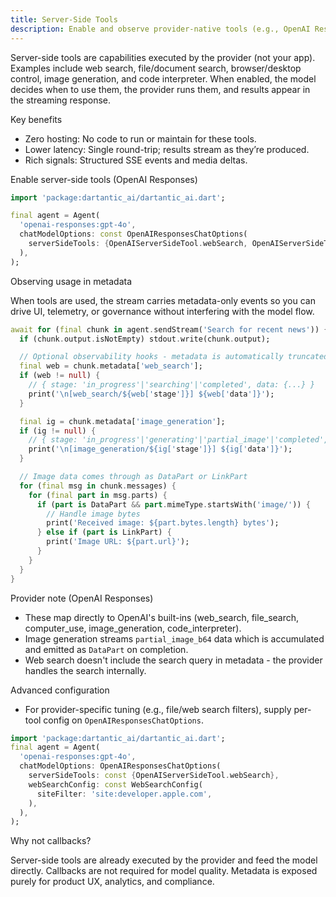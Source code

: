 ```yaml
---
title: Server-Side Tools
description: Enable and observe provider-native tools (e.g., OpenAI Responses built-ins) with a single switch.
---
```


Server-side tools are capabilities executed by the provider (not your app). Examples include web search, file/document search, browser/desktop control, image generation, and code interpreter. When enabled, the model decides when to use them, the provider runs them, and results appear in the streaming response.

Key benefits

- Zero hosting: No code to run or maintain for these tools.
- Lower latency: Single round-trip; results stream as they’re produced.
- Rich signals: Structured SSE events and media deltas.

Enable server-side tools (OpenAI Responses)

```dart
import 'package:dartantic_ai/dartantic_ai.dart';

final agent = Agent(
  'openai-responses:gpt-4o',
  chatModelOptions: const OpenAIResponsesChatOptions(
    serverSideTools: {OpenAIServerSideTool.webSearch, OpenAIServerSideTool.imageGeneration},
  ),
);
```

Observing usage in metadata

When tools are used, the stream carries metadata-only events so you can drive UI, telemetry, or governance without interfering with the model flow.

```dart
await for (final chunk in agent.sendStream('Search for recent news')) {
  if (chunk.output.isNotEmpty) stdout.write(chunk.output);

  // Optional observability hooks - metadata is automatically truncated for display
  final web = chunk.metadata['web_search'];
  if (web != null) {
    // { stage: 'in_progress'|'searching'|'completed', data: {...} }
    print('\n[web_search/${web['stage']}] ${web['data']}');
  }

  final ig = chunk.metadata['image_generation'];
  if (ig != null) {
    // { stage: 'in_progress'|'generating'|'partial_image'|'completed', data: {...} }
    print('\n[image_generation/${ig['stage']}] ${ig['data']}');
  }

  // Image data comes through as DataPart or LinkPart
  for (final msg in chunk.messages) {
    for (final part in msg.parts) {
      if (part is DataPart && part.mimeType.startsWith('image/')) {
        // Handle image bytes
        print('Received image: ${part.bytes.length} bytes');
      } else if (part is LinkPart) {
        print('Image URL: ${part.url}');
      }
    }
  }
}
```

Provider note (OpenAI Responses)

- These map directly to OpenAI's built-ins (web_search, file_search, computer_use, image_generation, code_interpreter).
- Image generation streams `partial_image_b64` data which is accumulated and emitted as `DataPart` on completion.
- Web search doesn't include the search query in metadata - the provider handles the search internally.

Advanced configuration

- For provider-specific tuning (e.g., file/web search filters), supply per-tool config on `OpenAIResponsesChatOptions`.

```dart
import 'package:dartantic_ai/dartantic_ai.dart';
final agent = Agent(
  'openai-responses:gpt-4o',
  chatModelOptions: OpenAIResponsesChatOptions(
    serverSideTools: const {OpenAIServerSideTool.webSearch},
    webSearchConfig: const WebSearchConfig(
      siteFilter: 'site:developer.apple.com',
    ),
  ),
);
```

Why not callbacks?

Server-side tools are already executed by the provider and feed the model directly. Callbacks are not required for model quality. Metadata is exposed purely for product UX, analytics, and compliance.
